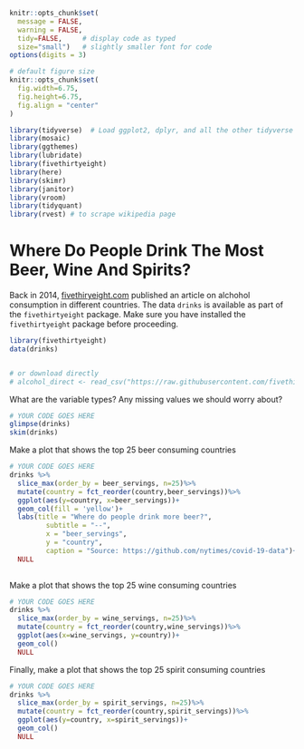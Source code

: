 



```r
knitr::opts_chunk$set(
  message = FALSE, 
  warning = FALSE, 
  tidy=FALSE,     # display code as typed
  size="small")   # slightly smaller font for code
options(digits = 3)

# default figure size
knitr::opts_chunk$set(
  fig.width=6.75, 
  fig.height=6.75,
  fig.align = "center"
)
```


```r
library(tidyverse)  # Load ggplot2, dplyr, and all the other tidyverse packages
library(mosaic)
library(ggthemes)
library(lubridate)
library(fivethirtyeight)
library(here)
library(skimr)
library(janitor)
library(vroom)
library(tidyquant)
library(rvest) # to scrape wikipedia page
```



# Where Do People Drink The Most Beer, Wine And Spirits?

Back in 2014, [fivethiryeight.com](https://fivethirtyeight.com/features/dear-mona-followup-where-do-people-drink-the-most-beer-wine-and-spirits/) published an article on alchohol consumption in different countries. The data `drinks` is available as part of the `fivethirtyeight` package. Make sure you have installed the `fivethirtyeight` package before proceeding.


```r
library(fivethirtyeight)
data(drinks)


# or download directly
# alcohol_direct <- read_csv("https://raw.githubusercontent.com/fivethirtyeight/data/master/alcohol-consumption/drinks.csv")

```


What are the variable types? Any missing values we should worry about?


```r
# YOUR CODE GOES HERE
glimpse(drinks)
skim(drinks)

```


Make a plot that shows the top 25 beer consuming countries

```r
# YOUR CODE GOES HERE
drinks %>%
  slice_max(order_by = beer_servings, n=25)%>%
  mutate(country = fct_reorder(country,beer_servings))%>%
  ggplot(aes(y=country, x=beer_servings))+
  geom_col(fill = 'yellow')+
  labs(title = "Where do people drink more beer?",
         subtitle = "--",
         x = "beer_servings", 
         y = "country",
         caption = "Source: https://github.com/nytimes/covid-19-data")+
  NULL
  

```

Make a plot that shows the top 25 wine consuming countries

```r

# YOUR CODE GOES HERE
drinks %>%
  slice_max(order_by = wine_servings, n=25)%>%
  mutate(country = fct_reorder(country,wine_servings))%>%
  ggplot(aes(x=wine_servings, y=country))+
  geom_col()
  NULL

```

Finally, make a plot that shows the top 25 spirit consuming countries
```r
# YOUR CODE GOES HERE
drinks %>%
  slice_max(order_by = spirit_servings, n=25)%>%
  mutate(country = fct_reorder(country,spirit_servings))%>%
  ggplot(aes(y=country, x=spirit_servings))+
  geom_col()
  NULL
```

